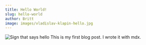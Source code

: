 ```yaml
---
title: Hello World!
slug: hello-world
author: Britt
image: images/vladislav-klapin-hello.jpg
---
```


![Sign that says hello](./images/vladislav-klapin-hello.jpg)
This is my first blog post. I wrote it with mdx.